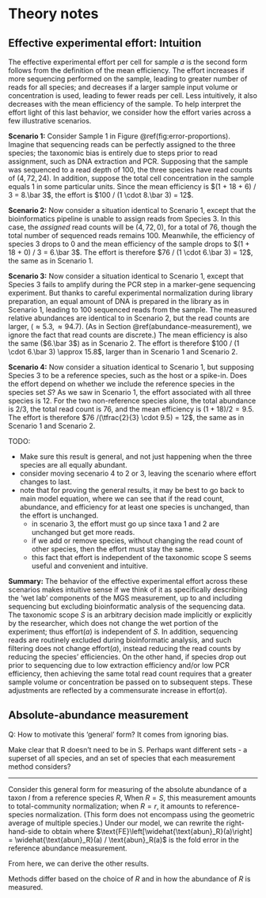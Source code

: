 # Theory notes

## Effective experimental effort: Intuition

The effective experimental effort per cell for sample $a$ is
\begin{align}
  (\#eq:effort)
  \text{effort}_S(a)
    &= \frac{\text{reads}_S(a)}{\text{abun}_S(a) \cdot \text{efficiency}_S(a)} \\
    &= \frac{\sum_{i \in S}\text{reads}_i(a)}{\sum_{i \in S} \text{abun}_i(a) \cdot \text{efficiency}_i(a)};
\end{align}
the second form follows from the definition of the mean efficiency.
The effort increases if more sequencing performed on the sample, leading to greater number of reads for all species; and decreases if a larger sample input volume or concentration is used, leading to fewer reads per cell.
Less intuitively, it also decreases with the mean efficiency of the sample.
To help interpret the effort light of this last behavior, we consider how the effort varies across a few illustrative scenarios.

**Scenario 1:**
Consider Sample 1 in Figure \@ref(fig:error-proportions).
Imagine that sequencing reads can be perfectly assigned to the three species; the taxonomic bias is entirely due to steps prior to read assignment, such as DNA extraction and PCR.
Supposing that the sample was sequenced to a read depth of 100, the three species have read counts of $(4, 72, 24)$.
In addition, suppose the total cell concentration in the sample equals 1 in some particular units.
Since the mean efficiency is $(1 + 18 + 6) / 3 = 8.\bar 3$, the effort is $100 / (1 \cdot 8.\bar 3) = 12$.

**Scenario 2:**
Now consider a situation identical to Scenario 1, except that the bioinformatics pipeline is unable to assign reads from Species 3.
In this case, the _assigned_ read counts will be $(4, 72, 0)$, for a total of $76$, though the total number of sequenced reads remains 100.
Meanwhile, the efficiency of species 3 drops to 0 and the mean efficiency of the sample drops to $(1 + 18 + 0) / 3 = 6.\bar 3$.
The effort is therefore $76 / (1 \cdot 6.\bar 3) = 12$, the same as in Scenario 1.
<!-- The decline in total reads is exactly offset by the decline in the mean efficiency. -->
<!-- This example illustrates a general pattern: The effort is invariant to removing from or adding to species' assigned reads. TODO: Make precise, and prove -->

**Scenario 3:**
Now consider a situation identical to Scenario 1, except that Species 3 fails to amplify during the PCR step in a marker-gene sequencing experiment.
But thanks to careful experimental normalization during library preparation, an equal amount of DNA is prepared in the library as in Scenario 1, leading to 100 sequenced reads from the sample.
The measured relative abundances are identical to in Scenario 2, but the read counts are larger, $(\approx 5.3, \approx 94.7)$.
(As in Section \@ref(abundance-measurement), we ignore the fact that read counts are discrete.)
The mean efficiency is also the same ($6.\bar 3$) as in Scenario 2.
The effort is therefore $100 / (1 \cdot 6.\bar 3) \approx 15.8$, larger than in Scenario 1 and Scenario 2.

**Scenario 4:**
Now consider a situation identical to Scenario 1, but supposing Species 3 to be a reference species, such as the host or a spike-in.
Does the effort depend on whether we include the reference species in the species set $S$?
As we saw in Scenario 1, the effort associated with all three species is 12.
For the two non-reference species alone, the total abundance is $2/3$, the total read count is $76$, and the mean efficiency is $(1 + 18) / 2 = 9.5$.
The effort is therefore $76 /(\tfrac{2}{3} \cdot 9.5) = 12$, the same as in Scenario 1 and Scenario 2.
<!-- Compared to Scenario 2, the change in abundance and mean efficiency offset -->

TODO:

- Make sure this result is general, and not just happening when the three species are all equally abundant.
- consider moving secenario 4 to 2 or 3, leaving the scenario where effort changes to last.
- note that for proving the general results, it may be best to go back to main model equation, where we can see that if the read count, abundance, and efficiency for at least one species is unchanged, than the effort is unchanged.
  - in scenario 3, the effort must go up since taxa 1 and 2 are unchanged but get more reads.
  - if we add or remove species, without changing the read count of other species, then the effort must stay the same.
  - this fact that effort is independent of the taxonomic scope S seems useful and convenient and intuitive.

**Summary:**
The behavior of the effective experimental effort across these scenarios makes intuitive sense if we think of it as specifically describing the 'wet lab' components of the MGS measurement, up to and including sequencing but excluding bioinformatic analysis of the sequencing data.
The taxonomic scope $S$ is an arbitrary decision made implicitly or explicitly by the researcher, which does not change the wet portion of the experiment; thus   $\text{effort}(a)$ is independent of $S$.
In addition, sequencing reads are routinely excluded during bioinformatic analysis, and such filtering does not change $\text{effort}(a)$, instead reducing the read counts by reducing the species' efficiencies.
On the other hand, if species drop out prior to sequencing due to low extraction efficiency and/or low PCR efficiency, then achieving the same total read count requires that a greater sample volume or concentration be passed on to subsequent steps.
These adjustments are reflected by a commensurate increase in $\text{effort}(a)$. 


## Absolute-abundance measurement

Q: How to motivate this 'general' form? 
It comes from ignoring bias.

Make clear that R doesn't need to be in S. Perhaps want different sets - a superset of all species, and an set of species that each measurement method considers?

---

Consider this general form for measuring of the absolute abundance of a taxon $I$ from a reference species $R$,
\begin{align}
  \widehat{\text{abun}}_{I}(a) 
  &= \text{reads}_{I}(a) \cdot \frac{\widehat{\text{abun}}_{R}(a)}{\text{reads}_{R}(a)}.
\end{align}
When $R = S$, this measurement amounts to total-community normalization; when $R=r$, it amounts to reference-species normalization.
(This form does not encompass using the geometric average of multiple species.)
Under our model, we can rewrite the right-hand-side to obtain
\begin{align}
  \widehat{\text{abun}}_{I}(a) 
  &= \text{abun}_{I}(a) \cdot \frac{\text{efficiency}_{I}(a)}{\text{efficiency}_{R}(a)}
  \cdot \text{FE}\left[\widehat{\text{abun}_R}(a)\right],
\end{align}
where $\text{FE}\left[\widehat{\text{abun}_R}(a)\right] = \widehat{\text{abun}_R}(a) / \text{abun}_R(a)$ is the fold error in the reference abundance measurement.

From here, we can derive the other results.

Methods differ based on the choice of $R$ and in how the abundance of $R$ is measured.
